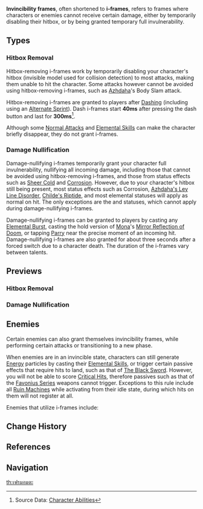 {{Community}}
{{Terminology Infobox
|image = 
|type  = Combat
}}
'''Invincibility frames''', often shortened to '''i-frames''', refers to frames where characters or enemies cannot receive certain damage, either by temporarily disabling their hitbox, or by being granted temporary full invulnerability.

==Types==
===Hitbox Removal===
Hitbox-removing i-frames work by temporarily disabling your character's hitbox (invisible model used for collision detection) to most attacks, making them unable to hit the character. Some attacks however cannot be avoided using hitbox-removing i-frames, such as [[Beneath the Dragon-Queller|Azhdaha]]'s Body Slam attack.

Hitbox-removing i-frames are granted to players after [[Sprinting#Dash|Dashing]] (including using an [[Alternate Sprint]]). Dash i-frames start '''40ms''' after pressing the dash button and last for '''300ms'''<ref>Source Data: [https://github.com/Dimbreath/GenshinData/blob/9ea6dc32920e1176d938defb4a7b8cf42fe4f60c/BinOutput/Ability/Temp/AvatarAbilities/ConfigAbility_Avatar_Common.json Character Abilities]</ref>.

Although some [[Normal Attack]]s and [[Elemental Skill]]s can make the character briefly disappear, they do not grant i-frames.

===Damage Nullification===
Damage-nullifying i-frames temporarily grant your character full invulnerability, nullifying all incoming damage, including those that cannot be avoided using hitbox-removing i-frames, and those from status effects such as [[Sheer Cold]] and [[Corrosion]]. However, due to your character's hitbox still being present, most status effects such as Corrosion, [[Beneath the Dragon-Queller#Ley Line Disorder|Azhdaha's Ley Line Disorder]], [[Enter the Golden House|Childe's Riptide]], and most elemental statuses will apply as normal on hit. The only exceptions are the {{Cryo}} and {{Hydro}} statuses, which cannot apply during damage-nullifying i-frames.

Damage-nullifying i-frames can be granted to players by casting any [[Elemental Burst]], casting the hold version of [[Mona]]'s [[Mirror Reflection of Doom]], or tapping [[Parry]] near the precise moment of an incoming hit. Damage-nullifying i-frames are also granted for about three seconds after a forced switch due to a character death. The duration of the i-frames vary between talents.

==Previews==
===Hitbox Removal===
{{Preview
|size=185px
|file1=Dash I-Frame
|caption1=Dash i-frames

|file2=Azhdaha Earthshock Geo
|caption2=Alternate Sprint i-frames
}}

===Damage Nullification===
{{Preview
|size=185px
|file1=Mona Hold E I-Frame
|caption1=Mirror Reflection of Doom i-frames

|file2=Elemental Burst I-Frame
|caption2=Elemental Burst i-frames

|file3=Forced Switch I-Frame
|caption3=Forced Switch i-frames

|file4=Perfect Parry
|caption4=Perfect Parry i-frames
}}

==Enemies==
Certain enemies can also grant themselves invincibility frames, while performing certain attacks or transitioning to a new phase.

When enemies are in an invincible state, characters can still generate [[Energy]] particles by casting their [[Elemental Skill]]s, or trigger certain passive effects that require hits to land, such as that of [[The Black Sword]]. However, you will not be able to score [[Critical Hit]]s, therefore passives such as that of the [[Favonius Series]] weapons cannot trigger. Exceptions to this rule include all [[Ruin Machines]] while activating from their idle state, during which hits on them will not register at all.

Enemies that utilize i-frames include:

{{Enemies by Category List|header=1}}

==Change History==
{{Change History|1.0}}

==References==
{{Reflist}}

==Navigation==
{{Combat Navbox}}
[[th:เฟรมอมตะ]]